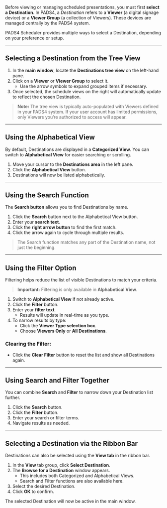 Before viewing or managing scheduled presentations, you must first **select a Destination**. In PADS4, a *Destination* refers to a **Viewer** (a digital signage device) or a **Viewer Group** (a collection of Viewers). These devices are managed centrally by the PADS4 system.

PADS4 Scheduler provides multiple ways to select a Destination, depending on your preference or setup.

---

## Selecting a Destination from the Tree View

1. In the **main window**, locate the **Destinations tree view** on the left-hand pane.  
2. Click on a **Viewer** or **Viewer Group** to select it.  
   - Use the arrow symbols to expand grouped items if necessary.  
3. Once selected, the schedule views on the right will automatically update to reflect the chosen Destination.

> **Note:** The tree view is typically auto-populated with Viewers defined in your PADS4 system. If your user account has limited permissions, only Viewers you’re authorized to access will appear.

---

## Using the Alphabetical View

By default, Destinations are displayed in a **Categorized View**. You can switch to **Alphabetical View** for easier searching or scrolling.

1. Move your cursor to the **Destinations area** in the left pane.  
2. Click the **Alphabetical View** button.  
3. Destinations will now be listed alphabetically.

---

## Using the Search Function

The **Search button** allows you to find Destinations by name.

1. Click the **Search** button next to the Alphabetical View button.  
2. Enter your **search text**.  
3. Click the **right arrow button** to find the first match.  
4. Click the arrow again to cycle through multiple results.

> The Search function matches any part of the Destination name, not just the beginning.

---

## Using the Filter Option

Filtering helps reduce the list of visible Destinations to match your criteria.

> **Important:** Filtering is only available in **Alphabetical View**.

1. Switch to **Alphabetical View** if not already active.  
2. Click the **Filter** button.  
3. Enter your **filter text**.  
   - Results will update in real-time as you type.  
4. To narrow results by type:
   - Click the **Viewer Type selection box**.  
   - Choose **Viewers Only** or **All Destinations**.

### Clearing the Filter:

- Click the **Clear Filter** button to reset the list and show all Destinations again.

---

## Using Search and Filter Together

You can combine **Search** and **Filter** to narrow down your Destination list further.

1. Click the **Search** button.  
2. Click the **Filter** button.  
3. Enter your search or filter terms.  
4. Navigate results as needed.

---

## Selecting a Destination via the Ribbon Bar

Destinations can also be selected using the **View tab** in the ribbon bar.

1. In the **View** tab group, click **Select Destination**.  
2. The **Browse for a Destination** window appears.  
   - This includes both Categorized and Alphabetical Views.  
   - Search and Filter functions are also available here.  
3. Select the desired Destination.  
4. Click **OK** to confirm.

The selected Destination will now be active in the main window.
